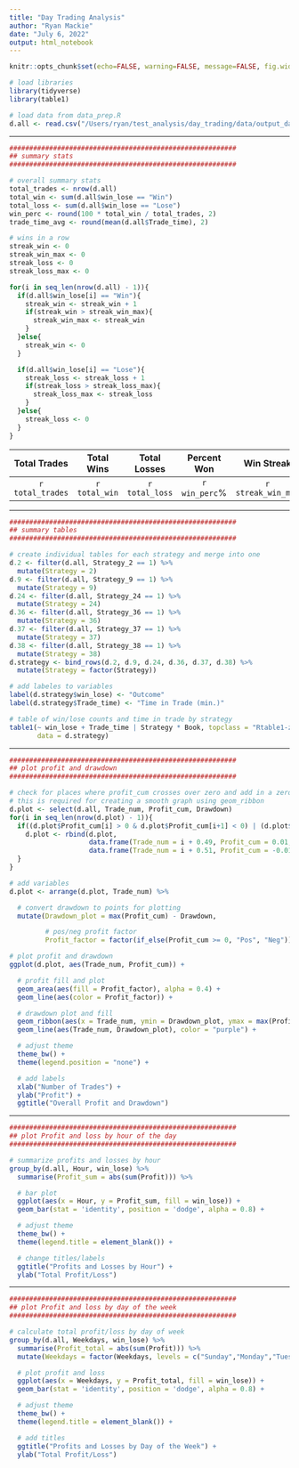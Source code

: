 ```yaml
---
title: "Day Trading Analysis"
author: "Ryan Mackie"
date: "July 6, 2022"
output: html_notebook
---
```


```r
knitr::opts_chunk$set(echo=FALSE, warning=FALSE, message=FALSE, fig.width=12, fig.height=8, fig.align='center')
```

```r
# load libraries
library(tidyverse)
library(table1)

# load data from data_prep.R
d.all <- read.csv("/Users/ryan/test_analysis/day_trading/data/output_data.csv")
```

***

```r
#########################################################
## summary stats
#########################################################

# overall summary stats
total_trades <- nrow(d.all)
total_win <- sum(d.all$win_lose == "Win")
total_loss <- sum(d.all$win_lose == "Lose")
win_perc <- round(100 * total_win / total_trades, 2)
trade_time_avg <- round(mean(d.all$Trade_time), 2)

# wins in a row
streak_win <- 0
streak_win_max <- 0
streak_loss <- 0
streak_loss_max <- 0

for(i in seq_len(nrow(d.all) - 1)){
  if(d.all$win_lose[i] == "Win"){
    streak_win <- streak_win + 1
    if(streak_win > streak_win_max){
      streak_win_max <- streak_win
    }
  }else{
    streak_win <- 0
  }

  if(d.all$win_lose[i] == "Lose"){
    streak_loss <- streak_loss + 1
    if(streak_loss > streak_loss_max){
      streak_loss_max <- streak_loss
    }
  }else{
    streak_loss <- 0
  }
}
```

|  Total Trades   | Total Wins  | Total Losses | Percent Won  |    Win Streak     |    Loss Streak     | Avg Trade Time (min) |
|:---------------:|:-----------:|:------------:|:------------:|:-----------------:|:------------------:|:--------------------:|
|`r total_trades` |`r total_win`|`r total_loss`|`r win_perc`% |`r streak_win_max` |`r streak_loss_max` | `r trade_time_avg`   |

***

```r
#########################################################
## summary tables
#########################################################

# create individual tables for each strategy and merge into one
d.2 <- filter(d.all, Strategy_2 == 1) %>%
  mutate(Strategy = 2)
d.9 <- filter(d.all, Strategy_9 == 1) %>%
  mutate(Strategy = 9)
d.24 <- filter(d.all, Strategy_24 == 1) %>%
  mutate(Strategy = 24)
d.36 <- filter(d.all, Strategy_36 == 1) %>%
  mutate(Strategy = 36)
d.37 <- filter(d.all, Strategy_37 == 1) %>%
  mutate(Strategy = 37)
d.38 <- filter(d.all, Strategy_38 == 1) %>%
  mutate(Strategy = 38)
d.strategy <- bind_rows(d.2, d.9, d.24, d.36, d.37, d.38) %>%
  mutate(Strategy = factor(Strategy))

# add labeles to variables
label(d.strategy$win_lose) <- "Outcome"
label(d.strategy$Trade_time) <- "Time in Trade (min.)"

# table of win/lose counts and time in trade by strategy
table1(~ win_lose + Trade_time | Strategy * Book, topclass = "Rtable1-zebra",
       data = d.strategy)
```

***

```r
#########################################################
## plot profit and drawdown
#########################################################

# check for places where profit_cum crosses over zero and add in a zero point to data frame
# this is required for creating a smooth graph using geom_ribbon
d.plot <- select(d.all, Trade_num, Profit_cum, Drawdown)
for(i in seq_len(nrow(d.plot) - 1)){
  if((d.plot$Profit_cum[i] > 0 & d.plot$Profit_cum[i+1] < 0) | (d.plot$Profit_cum[i] < 0 & d.plot$Profit_cum[i+1] > 0)){
    d.plot <- rbind(d.plot,
                    data.frame(Trade_num = i + 0.49, Profit_cum = 0.01,  Drawdown = d.plot$Drawdown[i]),
                    data.frame(Trade_num = i + 0.51, Profit_cum = -0.01, Drawdown = d.plot$Drawdown[i]))
  }
}

# add variables
d.plot <- arrange(d.plot, Trade_num) %>%

  # convert drawdown to points for plotting
  mutate(Drawdown_plot = max(Profit_cum) - Drawdown,

         # pos/neg profit factor
         Profit_factor = factor(if_else(Profit_cum >= 0, "Pos", "Neg")))

# plot profit and drawdown
ggplot(d.plot, aes(Trade_num, Profit_cum)) +

  # profit fill and plot
  geom_area(aes(fill = Profit_factor), alpha = 0.4) +
  geom_line(aes(color = Profit_factor)) +

  # drawdown plot and fill
  geom_ribbon(aes(x = Trade_num, ymin = Drawdown_plot, ymax = max(Profit_cum)), fill = "purple", alpha = 0.4) +
  geom_line(aes(Trade_num, Drawdown_plot), color = "purple") +

  # adjust theme
  theme_bw() +
  theme(legend.position = "none") +

  # add labels
  xlab("Number of Trades") +
  ylab("Profit") +
  ggtitle("Overall Profit and Drawdown")


```

***

```r
#########################################################
## plot Profit and loss by hour of the day
#########################################################

# summarize profits and losses by hour
group_by(d.all, Hour, win_lose) %>%
  summarise(Profit_sum = abs(sum(Profit))) %>%

  # bar plot
  ggplot(aes(x = Hour, y = Profit_sum, fill = win_lose)) +
  geom_bar(stat = 'identity', position = 'dodge', alpha = 0.8) +

  # adjust theme
  theme_bw() +
  theme(legend.title = element_blank()) +

  # change titles/labels
  ggtitle("Profits and Losses by Hour") +
  ylab("Total Profit/Loss")

```

***
```r
#########################################################
## plot Profit and loss by day of the week
#########################################################

# calculate total profit/loss by day of week
group_by(d.all, Weekdays, win_lose) %>%
  summarise(Profit_total = abs(sum(Profit))) %>%
  mutate(Weekdays = factor(Weekdays, levels = c("Sunday","Monday","Tuesday","Wednesday","Thursday","Friday"))) %>%

  # plot profit and loss
  ggplot(aes(x = Weekdays, y = Profit_total, fill = win_lose)) +
  geom_bar(stat = 'identity', position = 'dodge', alpha = 0.8) +

  # adjust theme
  theme_bw() +
  theme(legend.title = element_blank()) +

  # add titles
  ggtitle("Profits and Losses by Day of the Week") +
  ylab("Total Profit/Loss")
```
